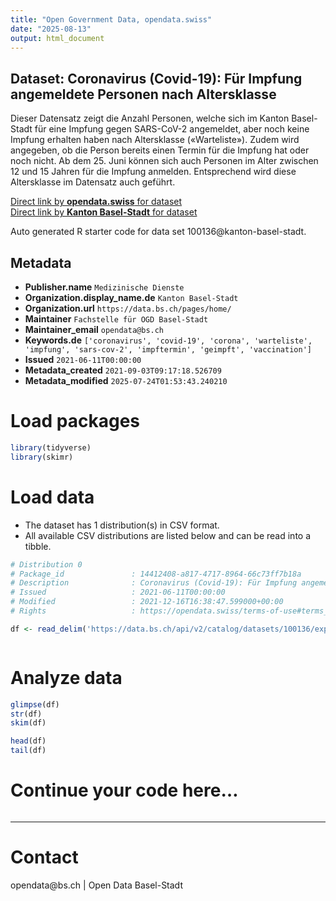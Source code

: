```yaml
---
title: "Open Government Data, opendata.swiss"
date: "2025-08-13"
output: html_document
---
```


## Dataset: Coronavirus (Covid-19): Für Impfung angemeldete Personen nach Altersklasse

Dieser Datensatz zeigt die Anzahl Personen, welche sich im Kanton Basel-Stadt für eine Impfung gegen SARS-CoV-2 angemeldet, aber noch keine Impfung erhalten haben nach Altersklasse («Warteliste»). Zudem wird angegeben, ob die Person bereits einen Termin für die Impfung hat oder noch nicht. Ab dem 25. Juni können sich auch Personen im Alter zwischen 12 und 15 Jahren für die Impfung anmelden. Entsprechend wird diese Altersklasse im Datensatz auch geführt. 

[Direct link by **opendata.swiss** for dataset](https://opendata.swiss/de/dataset/coronavirus-covid-19-fur-impfung-angemeldete-personen-nach-altersklasse)<br>
[Direct link by **Kanton Basel-Stadt** for dataset](https://data.bs.ch/explore/dataset/100136/)

Auto generated R starter code for data set 100136@kanton-basel-stadt.

## Metadata

- **Publisher.name** `Medizinische Dienste`
- **Organization.display_name.de** `Kanton Basel-Stadt`
- **Organization.url** `https://data.bs.ch/pages/home/`
- **Maintainer** `Fachstelle für OGD Basel-Stadt`
- **Maintainer_email** `opendata@bs.ch`
- **Keywords.de** `['coronavirus', 'covid-19', 'corona', 'warteliste', 'impfung', 'sars-cov-2', 'impftermin', 'geimpft', 'vaccination']`
- **Issued** `2021-06-11T00:00:00`
- **Metadata_created** `2021-09-03T09:17:18.526709`
- **Metadata_modified** `2025-07-24T01:53:43.240210`


# Load packages

```r

library(tidyverse)
library(skimr)

```

# Load data

-   The dataset has 1 distribution(s) in CSV format.
-   All available CSV distributions are listed below and can be read into a tibble.

```r

# Distribution 0
# Package_id               : 14412408-a817-4717-8964-66c73ff7b18a
# Description              : Coronavirus (Covid-19): Für Impfung angemeldete Personen nach Altersklasse (csv)
# Issued                   : 2021-06-11T00:00:00
# Modified                 : 2021-12-16T16:38:47.599000+00:00
# Rights                   : https://opendata.swiss/terms-of-use#terms_by

df <- read_delim('https://data.bs.ch/api/v2/catalog/datasets/100136/exports/csv?use_labels=true')



```

# Analyze data

```r

glimpse(df)
str(df)
skim(df)

head(df)
tail(df)

```

# Continue your code here...

```r

```

------------------------------------------------------------------------

# Contact

opendata@bs.ch | Open Data Basel-Stadt
